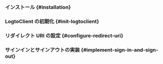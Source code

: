 


<GuideTip />

### インストール \{#installation}

<Installation />

### LogtoClient の初期化 \{#init-logtoclient}

<InitLogtoClient />

### リダイレクト URI の設定 \{#configure-redirect-uri}

<ConfigureRedirectUri
  figureSrc={redirectUriFigure}
  redirectUri="io.logto.android://io.logto.sample/callback"
/>

### サインインとサインアウトの実装 \{#implement-sign-in-and-sign-out}

<ImplementSignInAndSignOut />

<Checkpoint />
